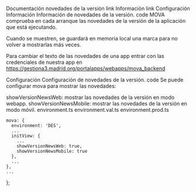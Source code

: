 Documentación novedades de la versión
link Información
link Configuración
Información
Información de novedades de la versión.
code
MOVA comprueba en cada arranque las novedades de la versión de la aplicación que está ejecutando.

Cuando se muestren, se guardará en memoria local una marca para no volver a mostrarlas más veces.

Para cambiar el texto de las novedades de una app entrar con las credenciales de nuestra app en https://gestiona3.madrid.org/portalapps/webapps/mova_backend

Configuración
Configuración de novedades de la versión.
code
Se puede configurar mova para mostrar las novedades:

showVersionNewsWeb: mostrar las novedades de la versión en modo webapp.
showVersionNewsMobile: mostrar las novedades de la versión en modo móvil.
environment.ts
environment.val.ts
environment.prod.ts

    mova: {
      environment: 'DES',
      ...
      initView: {
        ...
        showVersionNewsWeb: true,
        showVersionNewsMobile: true
      },
      ...
    },
    ...
  };
  
